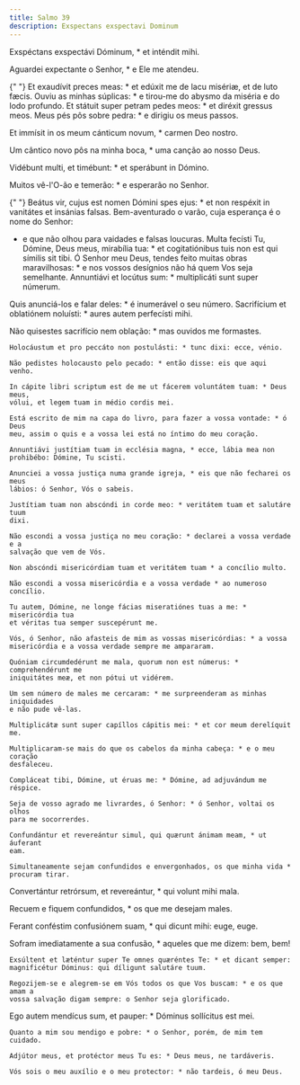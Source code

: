 ```yaml
---
title: Salmo 39
description: Exspectans exspectavi Dominum
---
```


<div class="side-by-side not-content">

Exspéctans exspectávi Dóminum, \* et inténdit mihi.</span>

Aguardei expectante o Senhor, \* e Ele me atendeu.

{" "}
<span>
  Et exaudívit preces meas: * et edúxit me de lacu misériæ, et de luto fæcis.
  Ouviu as minhas súplicas: * e tirou-me do abysmo da miséria e do lodo
  profundo. Et státuit super petram pedes meos: * et diréxit gressus meos.
</span>
Meus pés pôs sobre pedra: * e dirigiu os meus passos.

Et immísit in os meum cánticum novum, \* carmen Deo nostro.

Um cântico novo pôs na minha boca, \* uma canção ao nosso Deus.

Vidébunt multi, et timébunt: \* et sperábunt in Dómino.

Muitos vê-l'O-ão e temerão: \* e esperarão no Senhor.

{" "}
<span>
  Beátus vir, cujus est nomen Dómini spes ejus: * et non respéxit in vanitátes
  et insánias falsas. Bem-aventurado o varão, cuja esperança é o nome do Senhor:
  * e que não olhou para vaidades e falsas loucuras. Multa fecísti Tu, Dómine,
  Deus meus, mirabília tua: * et cogitatiónibus tuis non est qui símilis sit
  tibi. Ó Senhor meu Deus, tendes feito muitas obras maravilhosas: * e nos
  vossos desígnios não há quem Vos seja semelhante. Annuntiávi et locútus sum: *
  multiplicáti sunt super númerum.
</span>
Quis anunciá-los e falar deles: * é inumerável o seu número.

  <span>
    Sacrifícium et oblatiónem noluísti: * aures autem perfecísti mihi.

Não quisestes sacrifício nem oblação: \* mas ouvidos me formastes.

    Holocáustum et pro peccáto non postulásti: * tunc dixi: ecce, vénio.

    Não pedistes holocausto pelo pecado: * então disse: eis que aqui venho.

    In cápite libri scriptum est de me ut fácerem voluntátem tuam: * Deus meus,
    vólui, et legem tuam in médio cordis mei.

    Está escrito de mim na capa do livro, para fazer a vossa vontade: * ó Deus
    meu, assim o quis e a vossa lei está no íntimo do meu coração.

    Annuntiávi justítiam tuam in ecclésia magna, * ecce, lábia mea non
    prohibébo: Dómine, Tu scisti.

    Anunciei a vossa justiça numa grande igreja, * eis que não fecharei os meus
    lábios: ó Senhor, Vós o sabeis.

    Justítiam tuam non abscóndi in corde meo: * veritátem tuam et salutáre tuum
    dixi.

    Não escondi a vossa justiça no meu coração: * declarei a vossa verdade e a
    salvação que vem de Vós.

    Non abscóndi misericórdiam tuam et veritátem tuam * a concílio multo.

    Não escondi a vossa misericórdia e a vossa verdade * ao numeroso concílio.

    Tu autem, Dómine, ne longe fácias miseratiónes tuas a me: * misericórdia tua
    et véritas tua semper suscepérunt me.

    Vós, ó Senhor, não afasteis de mim as vossas misericórdias: * a vossa
    misericórdia e a vossa verdade sempre me ampararam.

    Quóniam circumdedérunt me mala, quorum non est númerus: * comprehendérunt me
    iniquitátes meæ, et non pótui ut vidérem.

    Um sem número de males me cercaram: * me surpreenderam as minhas iniquidades
    e não pude vê-las.

    Multiplicátæ sunt super capíllos cápitis mei: * et cor meum derelíquit me.

    Multiplicaram-se mais do que os cabelos da minha cabeça: * e o meu coração
    desfaleceu.

    Compláceat tibi, Dómine, ut éruas me: * Dómine, ad adjuvándum me réspice.

    Seja de vosso agrado me livrardes, ó Senhor: * ó Senhor, voltai os olhos
    para me socorrerdes.

    Confundántur et revereántur simul, qui quærunt ánimam meam, * ut áuferant
    eam.

    Simultaneamente sejam confundidos e envergonhados, os que minha vida *
    procuram tirar.

Convertántur retrórsum, et revereántur, \* qui volunt mihi mala.</span>

Recuem e fiquem confundidos, \* os que me desejam males.

Ferant conféstim confusiónem suam, \* qui dicunt mihi: euge, euge.

  <span>
    Sofram imediatamente a sua confusão, * aqueles que me dizem: bem, bem!
 
    Exsúltent et læténtur super Te omnes quæréntes Te: * et dicant semper:
    magnificétur Dóminus: qui díligunt salutáre tuum.
 
    Regozijem-se e alegrem-se em Vós todos os que Vos buscam: * e os que amam a
    vossa salvação digam sempre: o Senhor seja glorificado.

Ego autem mendícus sum, et pauper: \* Dóminus sollícitus est mei.

    Quanto a mim sou mendigo e pobre: * o Senhor, porém, de mim tem cuidado.

    Adjútor meus, et protéctor meus Tu es: * Deus meus, ne tardáveris.

    Vós sois o meu auxílio e o meu protector: * não tardeis, ó meu Deus.

</div>

